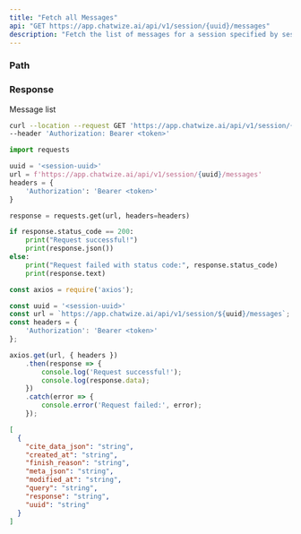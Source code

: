 ```yaml
---
title: "Fetch all Messages"
api: "GET https://app.chatwize.ai/api/v1/session/{uuid}/messages"
description: "Fetch the list of messages for a session specified by session uuid"
---
```


### Path

<ParamField path="uuid" type="string" required/>

### Response

<ResponseField name="" type="object[]">
Message list
<Expandable title="Message properties">
<ResponseField name="uuid" type="string"/>
<ResponseField name="created_at" type="string"/>
<ResponseField name="modified_at" type="string"/>
<ResponseField name="finish_reason" type="string"/>
<ResponseField name="cite_data_json" type="string"/>
<ResponseField name="meta_json" type="string"/>
<ResponseField name="query" type="string"/>
<ResponseField name="response" type="string"/>
</Expandable>
</ResponseField>

<RequestExample>

```bash Curl
curl --location --request GET 'https://app.chatwize.ai/api/v1/session/{uuid}/messages' \
--header 'Authorization: Bearer <token>'
```

```py Python
import requests

uuid = '<session-uuid>'
url = f'https://app.chatwize.ai/api/v1/session/{uuid}/messages'
headers = {
    'Authorization': 'Bearer <token>'
}

response = requests.get(url, headers=headers)

if response.status_code == 200:
    print("Request successful!")
    print(response.json())
else:
    print("Request failed with status code:", response.status_code)
    print(response.text)
```

```ts JavaScript
const axios = require('axios');

const uuid = '<session-uuid>'
const url = `https://app.chatwize.ai/api/v1/session/${uuid}/messages`;
const headers = {
    'Authorization': 'Bearer <token>'
};

axios.get(url, { headers })
    .then(response => {
        console.log('Request successful!');
        console.log(response.data);
    })
    .catch(error => {
        console.error('Request failed:', error);
    });
```

</RequestExample>

<ResponseExample>

```json Response
[
  {
    "cite_data_json": "string",
    "created_at": "string",
    "finish_reason": "string",
    "meta_json": "string",
    "modified_at": "string",
    "query": "string",
    "response": "string",
    "uuid": "string"
  }
]

```

</ResponseExample>
